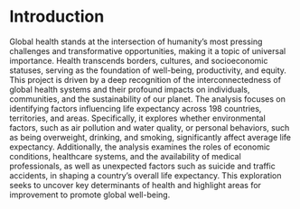 # Introduction

Global health stands at the intersection of humanity’s most pressing challenges and transformative opportunities, making it a topic of universal importance. Health transcends borders, cultures, and socioeconomic statuses, serving as the foundation of well-being, productivity, and equity. This project is driven by a deep recognition of the interconnectedness of global health systems and their profound impacts on individuals, communities, and the sustainability of our planet. The analysis focuses on identifying factors influencing life expectancy across 198 countries, territories, and areas. Specifically, it explores whether environmental factors, such as air pollution and water quality, or personal behaviors, such as being overweight, drinking, and smoking, significantly affect average life expectancy. Additionally, the analysis examines the roles of economic conditions, healthcare systems, and the availability of medical professionals, as well as unexpected factors such as suicide and traffic accidents, in shaping a country’s overall life expectancy. This exploration seeks to uncover key determinants of health and highlight areas for improvement to promote global well-being.
